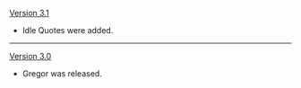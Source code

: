 {{Change History/Header}}
[[Version 3.1]]
* Idle Quotes were added.
----
[[Version 3.0]]
* Gregor was released.